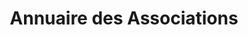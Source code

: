 ---
layout: ../../../layouts/AssoSort.astro
title: "Annuaire des Associations"
affiliationFilter: celsa
---